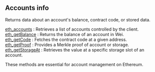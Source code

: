 ## Accounts info

Returns data about an account's balance, contract code, or stored data.

[eth_accounts](/ethereum-api/accountinfo/eth_accounts) : Retrieves a list of accounts controlled by the client. \
[eth_getBalance](/ethereum-api/accountinfo/eth_getBalance) : Returns the balance of an account in Wei.  \
[eth_getCode](/ethereum-api/accountinfo/eth_getCode) : Fetches the contract code at a given address. \
[eth_getProof](/ethereum-api/accountinfo/eth_getProof) : Provides a Merkle proof of account or storage. \
[eth_getStorageAt](/ethereum-api/accountinfo/eth_getStorageAt) : Retrieves the value at a specific storage slot of an account.

These methods are essential for account management on Ethereum.
